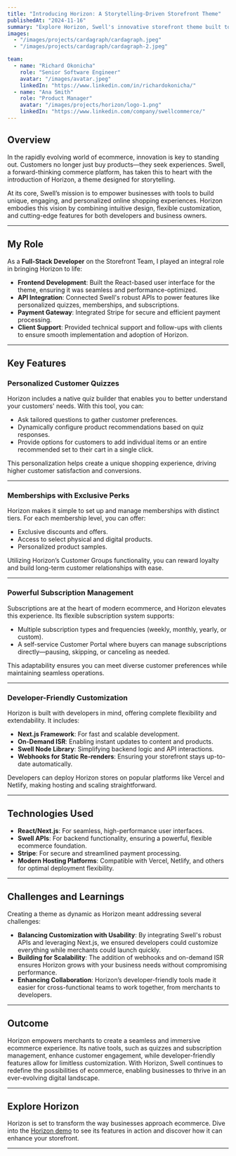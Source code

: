 ```yaml
---
title: "Introducing Horizon: A Storytelling-Driven Storefront Theme"
publishedAt: "2024-11-16"
summary: "Explore Horizon, Swell's innovative storefront theme built to revolutionize ecommerce experiences. Featuring customer quizzes, memberships, and powerful subscription management, Horizon empowers businesses to create personalized and dynamic shopping experiences."
images:
  - "/images/projects/cardagraph/cardagraph.jpeg"
  - "/images/projects/cardagraph/cardagraph-2.jpeg"

team:
  - name: "Richard Okonicha"
    role: "Senior Software Engineer"
    avatar: "/images/avatar.jpeg"
    linkedIn: "https://www.linkedin.com/in/richardokonicha/"
  - name: "Ana Smith"
    role: "Product Manager"
    avatar: "/images/projects/horizon/logo-1.png"
    linkedIn: "https://www.linkedin.com/company/swellcommerce/"
---
```


## Overview

In the rapidly evolving world of ecommerce, innovation is key to standing out. Customers no longer just buy products—they seek experiences. Swell, a forward-thinking commerce platform, has taken this to heart with the introduction of Horizon, a theme designed for storytelling.

At its core, Swell’s mission is to empower businesses with tools to build unique, engaging, and personalized online shopping experiences. Horizon embodies this vision by combining intuitive design, flexible customization, and cutting-edge features for both developers and business owners.

---

## My Role

As a **Full-Stack Developer** on the Storefront Team, I played an integral role in bringing Horizon to life:

- **Frontend Development**: Built the React-based user interface for the theme, ensuring it was seamless and performance-optimized.
- **API Integration**: Connected Swell's robust APIs to power features like personalized quizzes, memberships, and subscriptions.
- **Payment Gateway**: Integrated Stripe for secure and efficient payment processing.
- **Client Support**: Provided technical support and follow-ups with clients to ensure smooth implementation and adoption of Horizon.

---

## Key Features

### **Personalized Customer Quizzes**
Horizon includes a native quiz builder that enables you to better understand your customers' needs. With this tool, you can:

- Ask tailored questions to gather customer preferences.
- Dynamically configure product recommendations based on quiz responses.
- Provide options for customers to add individual items or an entire recommended set to their cart in a single click.

This personalization helps create a unique shopping experience, driving higher customer satisfaction and conversions.

---

### **Memberships with Exclusive Perks**
Horizon makes it simple to set up and manage memberships with distinct tiers. For each membership level, you can offer:

- Exclusive discounts and offers.
- Access to select physical and digital products.
- Personalized product samples.

Utilizing Horizon’s Customer Groups functionality, you can reward loyalty and build long-term customer relationships with ease.

---

### **Powerful Subscription Management**
Subscriptions are at the heart of modern ecommerce, and Horizon elevates this experience. Its flexible subscription system supports:

- Multiple subscription types and frequencies (weekly, monthly, yearly, or custom).
- A self-service Customer Portal where buyers can manage subscriptions directly—pausing, skipping, or canceling as needed.

This adaptability ensures you can meet diverse customer preferences while maintaining seamless operations.

---

### **Developer-Friendly Customization**
Horizon is built with developers in mind, offering complete flexibility and extendability. It includes:

- **Next.js Framework**: For fast and scalable development.
- **On-Demand ISR**: Enabling instant updates to content and products.
- **Swell Node Library**: Simplifying backend logic and API interactions.
- **Webhooks for Static Re-renders**: Ensuring your storefront stays up-to-date automatically.

Developers can deploy Horizon stores on popular platforms like Vercel and Netlify, making hosting and scaling straightforward.

---

## Technologies Used

- **React/Next.js**: For seamless, high-performance user interfaces.
- **Swell APIs**: For backend functionality, ensuring a powerful, flexible ecommerce foundation.
- **Stripe**: For secure and streamlined payment processing.
- **Modern Hosting Platforms**: Compatible with Vercel, Netlify, and others for optimal deployment flexibility.

---

## Challenges and Learnings

Creating a theme as dynamic as Horizon meant addressing several challenges:

- **Balancing Customization with Usability**: By integrating Swell's robust APIs and leveraging Next.js, we ensured developers could customize everything while merchants could launch quickly.
- **Building for Scalability**: The addition of webhooks and on-demand ISR ensures Horizon grows with your business needs without compromising performance.
- **Enhancing Collaboration**: Horizon’s developer-friendly tools made it easier for cross-functional teams to work together, from merchants to developers.

---

## Outcome

Horizon empowers merchants to create a seamless and immersive ecommerce experience. Its native tools, such as quizzes and subscription management, enhance customer engagement, while developer-friendly features allow for limitless customization. With Horizon, Swell continues to redefine the possibilities of ecommerce, enabling businesses to thrive in an ever-evolving digital landscape.

---

## Explore Horizon

Horizon is set to transform the way businesses approach ecommerce. Dive into the [Horizon demo](https://swell-horizon-demo.vercel.app/) to see its features in action and discover how it can enhance your storefront.

---